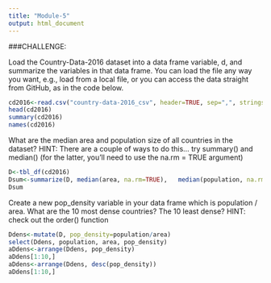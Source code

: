 ```yaml
---
title: "Module-5"
output: html_document
---
```


###CHALLENGE:

Load the Country-Data-2016 dataset into a data frame variable, d, and summarize the variables in that data frame. You can load the file any way you want, e.g., load from a local file, or you can access the data straight from GitHub, as in the code below.
```r
cd2016<-read.csv("country-data-2016_csv", header=TRUE, sep=",", stringsAsFactors = FALSE)
head(cd2016)
summary(cd2016)
names(cd2016)
```
What are the median area and population size of all countries in the dataset? HINT: There are a couple of ways to do this… try summary() and median() (for the latter, you’ll need to use the na.rm = TRUE argument)

```r
D<-tbl_df(cd2016)
Dsum<-summarize(D, median(area, na.rm=TRUE),   median(population, na.rm=TRUE))
Dsum
```

Create a new pop_density variable in your data frame which is population / area. What are the 10 most dense countries? The 10 least dense? HINT: check out the order() function

```r
Ddens<-mutate(D, pop_density=population/area)
select(Ddens, population, area, pop_density)
aDdens<-arrange(Ddens, pop_density)
aDdens[1:10,]
aDdens<-arrange(Ddens, desc(pop_density))
aDdens[1:10,]
```